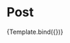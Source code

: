 

<Meta title="Components/Post" component={Post} />

# Post

<Canvas>
  <Story
    name="Post"
    args={{
      column: true,
      info: {
        id: "Post_1",
        title: "How to organize your CSS",
        slug: "how-to-organize-your-css",
        extract:
          "In this article I tell the story about Proin eu justo sit amet lacus bibendum tincidunt. Vivamus non volutpat nisl, a luctus mi. Donec aliquam est dui, vel vestibulum diam sollicitudin id. Quisque feugiat malesuada molestie.",
        image: {
          formats: {
            small: {
              url: "https://res.cloudinary.com/dcxrmkmqs/image/upload/v1628904227/small_css_0792032409.jpg",
            },
          },
        },
      },
    }}
  >
    {Template.bind({})}
  </Story>
</Canvas>
